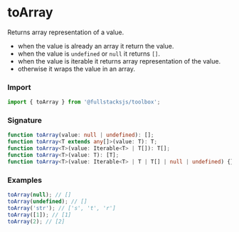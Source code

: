 # toArray

Returns array representation of a value.

- when the value is already an array it return the value.
- when the value is `undefined` or `null` it returns `[]`.
- when the value is iterable it returns array representation of the value.
- otherwise it wraps the value in an array.

### Import

```typescript copy
import { toArray } from '@fullstacksjs/toolbox';
```

### Signature

```typescript copy
function toArray(value: null | undefined): [];
function toArray<T extends any[]>(value: T): T;
function toArray<T>(value: Iterable<T> | T[]): T[];
function toArray<T>(value: T): [T];
function toArray<T>(value: Iterable<T> | T | T[] | null | undefined) {}
```

### Examples

```typescript copy
toArray(null); // []
toArray(undefined); // []
toArray('str'); // ['s', 't', 'r']
toArray([1]); // [1]
toArray(2); // [2]
```
